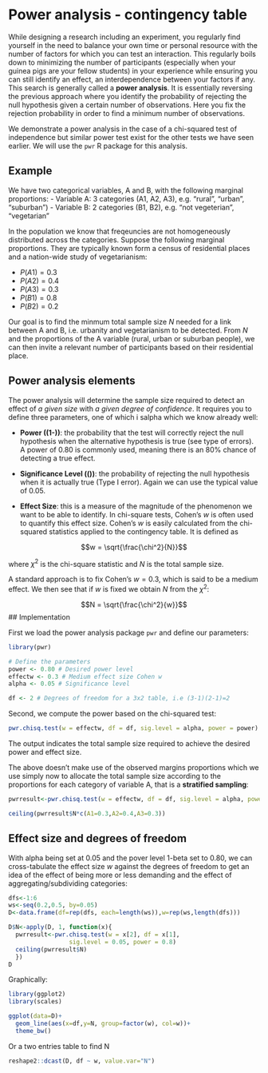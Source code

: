 # Power analysis - contingency table

While designing a research including an experiment, you regularly find yourself in the need to balance your own time or personal resource with the number of factors for which you can test an interaction. This regularly boils down to minimizing the number of participants (especially when your guinea pigs are your fellow students) in your experience while ensuring you can still identify an effect, an interdependence between your factors if any. This search is generally called a **power analysis**. It is essentially reversing the previous approach where you identify the probability of rejecting the null hypothesis given a certain number of observations. Here you fix the rejection probability in order to find a minimum number of observations.

We demonstrate a power analysis in the case of a chi-squared test of independence but similar power test exist for the other tests we have seen earlier. We will use the `pwr` R package for this analysis.

## Example

We have two categorical variables, A and B, with the following marginal proportions:
- Variable A: 3 categories (A1, A2, A3), e.g. "rural", "urban", "suburban")
- Variable B: 2 categories (B1, B2), e.g. "not vegeterian", "vegetarian"

In the population we know that freqeuncies are not homogeneously distributed across the categories.
Suppose the following marginal proportions. They are typically known form a census of residential places and a nation-wide study of vegetarianism:

- $P(A1) = 0.3$
- $P(A2) = 0.4$
- $P(A3) = 0.3$
- $P(B1) = 0.8$
- $P(B2) = 0.2$

Our goal is to find the minmum total sample size $N$ needed for a link between A and B, i.e. urbanity and vegetarianism to be detected. From $N$ and the proportions of the A variable (rural, urban or suburban people), we can then invite a relevant number of participants based on their residential place.

## Power analysis elements

The power analysis will determine the sample size required to detect an effect of *a given size* with *a given degree of confidence*. It requires you to define three parameters, one of which i salpha which we know already well: 

- **Power (\(1-\beta\))**: the probability that the test will correctly reject the null hypothesis when the alternative hypothesis is true (see type of errors). A power of 0.80 is commonly used, meaning there is an 80% chance of detecting a true effect.

- **Significance Level (\(\alpha\))**: the probability of rejecting the null hypothesis when it is actually true (Type I error). Again we can use the typical value of 0.05.

- **Effect Size**: this is a measure of the magnitude of the phenomenon we want to be able to identify.
In chi-square tests, Cohen's $w$ is often used to quantify this effect size. Cohen's $w$ is easily calculated from the chi-squared statistics applied to the contingency table. It is defined as

$$w = \sqrt{\frac{\chi^2}{N}}$$

where $\chi^2$ is the chi-square statistic and $N$ is the total sample size.

A standard approach is to fix Cohen's $w=0.3$, which is said to be a medium effect. We then see that if $w$ is fixed we obtain $N$ from the $\chi^2$:

$$N = \sqrt{\frac{\chi^2}{w}}$$
## Implementation

First we load the power analysis package `pwr` and define our parameters:

```r
library(pwr)

# Define the parameters
power <- 0.80 # Desired power level
effectw <- 0.3 # Medium effect size Cohen w
alpha <- 0.05 # Significance level

df <- 2 # Degrees of freedom for a 3x2 table, i.e (3-1)(2-1)=2
```

Second, we compute the power based on the chi-squared test:

```r
pwr.chisq.test(w = effectw, df = df, sig.level = alpha, power = power)
```

The output indicates the total sample size required to achieve the desired power and effect size.

The above doesn't make use of the observed margins proportions which we use simply now to allocate the total sample size according to the proportions for each category of variable A,
that is a **stratified sampling**:

```r
pwrresult<-pwr.chisq.test(w = effectw, df = df, sig.level = alpha, power = power)

ceiling(pwrresult$N*c(A1=0.3,A2=0.4,A3=0.3))

```

## Effect size and degrees of freedom

With alpha being set at 0.05 and the pover level 1-beta set to 0.80, we can cross-tabulate the effect size $w$ against the degrees of freedom to get an idea of the effect of being more or less demanding and the effect of aggregating/subdividing categories:

```r
dfs<-1:6
ws<-seq(0.2,0.5, by=0.05)
D<-data.frame(df=rep(dfs, each=length(ws)),w=rep(ws,length(dfs)))

D$N<-apply(D, 1, function(x){
  pwrresult<-pwr.chisq.test(w = x[2], df = x[1],
                 sig.level = 0.05, power = 0.8)
  ceiling(pwrresult$N)
  })
D

```
Graphically:

```r
library(ggplot2)
library(scales)

ggplot(data=D)+
  geom_line(aes(x=df,y=N, group=factor(w), col=w))+
  theme_bw()
```

Or a two entries table to find N
```r
reshape2::dcast(D, df ~ w, value.var="N")
```


